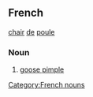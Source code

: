 ==French==
[[chair#French|chair]] [[de]] [[poule]]
===Noun===
# [[goose pimple]]
[[Category:French nouns]]